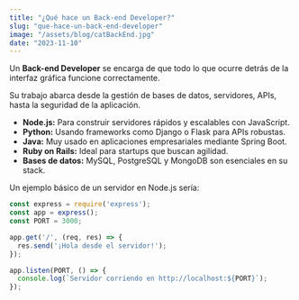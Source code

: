 ```yaml
---
title: "¿Qué hace un Back-end Developer?"
slug: "que-hace-un-back-end-developer"
image: "/assets/blog/catBackEnd.jpg"
date: "2023-11-10"
---
```


Un **Back-end Developer** se encarga de que todo lo que ocurre detrás de la interfaz gráfica funcione correctamente.

Su trabajo abarca desde la gestión de bases de datos, servidores, APIs, hasta la seguridad de la aplicación.

- **Node.js:** Para construir servidores rápidos y escalables con JavaScript.
- **Python:** Usando frameworks como Django o Flask para APIs robustas.
- **Java:** Muy usado en aplicaciones empresariales mediante Spring Boot.
- **Ruby on Rails:** Ideal para startups que buscan agilidad.
- **Bases de datos:** MySQL, PostgreSQL y MongoDB son esenciales en su stack.

Un ejemplo básico de un servidor en Node.js sería:

```javascript
const express = require('express');
const app = express();
const PORT = 3000;

app.get('/', (req, res) => {
  res.send('¡Hola desde el servidor!');
});

app.listen(PORT, () => {
  console.log(`Servidor corriendo en http://localhost:${PORT}`);
});
``` 